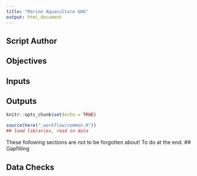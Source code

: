 ```yaml
---
title: "Marine Aquaculture GHG"
output: html_document
---
```

## Script Author

## Objectives

## Inputs

## Outputs

```r
knitr::opts_chunk$set(echo = TRUE)

source(here("_workflow/common.R"))
## load libraries, read in data

```

These following sections are not to be forgotten about! To do at the end.
## Gapfilling 

## Data Checks
